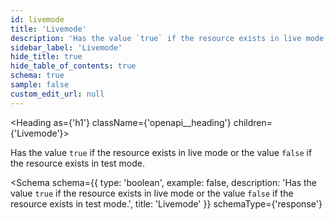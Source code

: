 ```yaml
---
id: livemode
title: 'Livemode'
description: 'Has the value `true` if the resource exists in live mode or the value `false` if the resource exists in test mode.'
sidebar_label: 'Livemode'
hide_title: true
hide_table_of_contents: true
schema: true
sample: false
custom_edit_url: null
---
```



<Heading as={'h1'} className={'openapi__heading'} children={'Livemode'}></Heading>

Has the value `true` if the resource exists in live mode or the value `false` if the resource exists in test mode.

<Schema
  schema={{
    type: 'boolean',
    example: false,
    description:
      'Has the value `true` if the resource exists in live mode or the value `false` if the resource exists in test mode.',
    title: 'Livemode'
  }}
  schemaType={'response'}
></Schema>
